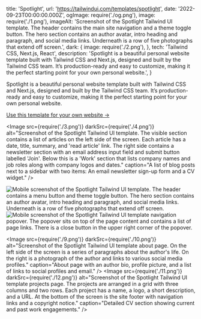   title: 'Spotlight',
  url: 'https://tailwindui.com/templates/spotlight',
  date: '2022-09-23T00:00:00.000Z',
  ogImage: require('./og.png'),
  image: require('./1.png'),
  imageAlt: 'Screenshot of the Spotlight Tailwind UI template. The header contains the main site navigation and a theme toggle button. The hero section contains an author avatar, intro heading and paragraph, and social media links. Underneath is a row of five photographs that extend off screen.',
  dark: {
    image: require('./2.png'),
  },
  tech: 'Tailwind CSS, Next.js, React',
  description: 'Spotlight is a beautiful personal website template built with Tailwind CSS and Next.js, designed and built by the Tailwind CSS team. It’s production-ready and easy to customize, making it the perfect starting point for your own personal website.',
}

<Intro title="A beautiful personal site template by the Tailwind CSS team.">

Spotlight is a beautiful personal website template built with Tailwind CSS and Next.js, designed and built by the Tailwind CSS team. It’s production-ready and easy to customize, making it the perfect starting point for your own personal website.

[Use this template for your own website &rarr;](https://tailwindui.com/templates/spotlight)

</Intro>

<Image src={require('./3.png')} darkSrc={require('./4.png')} alt="Screenshot of the Spotlight Tailwind UI template. The visible section contains a list of articles on the left side of the screen. Each article has a date, title, summary, and 'read article' link. The right side contains a newsletter section with an email address input field and submit button labelled 'Join'. Below this is a 'Work' section that lists company names and job roles along with company logos and dates." caption="A list of blog posts next to a sidebar with two items: An email newsletter sign-up form and a CV widget." />

<Mobile caption="The Spotlight template experience on mobile devices, including the site navigation.">
  <Image src={require('./5.png')} darkSrc={require('./6.png')} alt="Mobile screenshot of the Spotlight Tailwind UI template. The header contains a menu button and theme toggle button. The hero section contains an author avatar, intro heading and paragraph, and social media links. Underneath is a row of five photographs that extend off screen." />
  <Image src={require('./7.png')} darkSrc={require('./8.png')} alt="Mobile screenshot of the Spotlight Tailwind UI template navigation popover. The popover sits on top of the page content and contains a list of page links. There is a close button in the upper right corner of the popover." />
</Mobile>

<Image src={require('./9.png')} darkSrc={require('./10.png')} alt="Screenshot of the Spotlight Tailwind UI template about page. On the left side of the screen is a series of paragraphs about the author's life. On the right is a photograph of the author and links to various social media profiles." caption="About page with an author bio, profile picture, and a list of links to social profiles and email." />
<Image src={require('./11.png')} darkSrc={require('./12.png')} alt="Screenshot of the Spotlight Tailwind UI template projects page. The projects are arranged in a grid with three columns and two rows. Each project has a name, a logo, a short description, and a URL. At the bottom of the screen is the site footer with navigation links and a copyright notice." caption="Detailed CV section showing current and past work engagements." />
